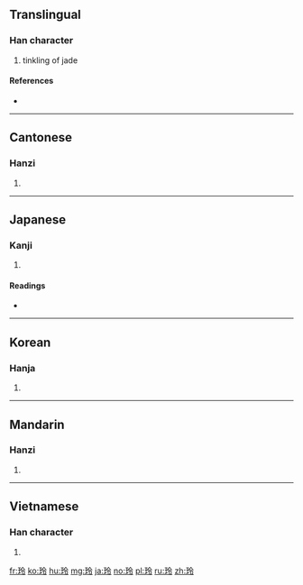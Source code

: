==Translingual==

===Han character===
{{Han char|rn=96|rad=玉|as=05|sn=9|four=1813<sub>7</sub>|canj=一土人戈戈 (MGOII)}}

# tinkling of jade

====References====
* {{Han ref|kx=0728.230|dkj=20888|dj=1140.200|hdz=21108.010|uh=73B2|ud=29618|bh=ACC2|bd=44226}}

----

==Cantonese==

===Hanzi===
{{yue-hanzi|jyut=|y=ling4}}

# {{defn|lang=yue|sort=玉05}}

----

==Japanese==

===Kanji===
{{ja-kanji|grade=|rs=玉05}}

# {{defn|lang=ja|sort=玉05}}

====Readings====
* {{ja-readings|on=[[れい]] (rei), [[ろう]] (rō)|kun=}}

----

==Korean==

===Hanja===
{{ko-hanja|hangeul=[[령]]>[[영]]|eumhun=|rv=ryeong>yeong|mr=ryŏng>yŏng|y=lyeng><sup>l</sup>yeng}}

# {{defn|lang=ko|sort=玉05}}

----

==Mandarin==

===Hanzi===
{{cmn-hanzi|pin=[[líng]] ([[ling2]])|wg=ling<sup>2</sup>}}

# {{defn|lang=cmn|sort=玉05}}

----

==Vietnamese==

===Han character===
{{vi-hantu|lính, linh}}

# {{defn|lang=vi|sort=玉05}}

[[fr:玲]]
[[ko:玲]]
[[hu:玲]]
[[mg:玲]]
[[ja:玲]]
[[no:玲]]
[[pl:玲]]
[[ru:玲]]
[[zh:玲]]